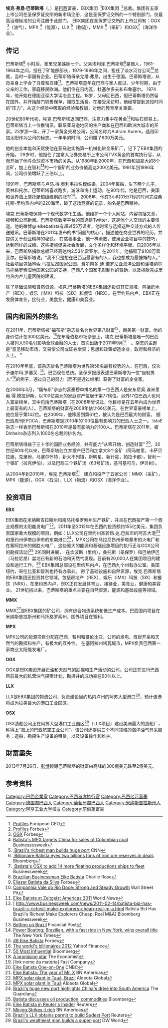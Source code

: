 {{Infobox person
| name = 埃克·巴蒂斯塔<br>Eike Fuhrken Batista
| image = EIKE BATISTA (crop).jpg|220px
| caption =
| birth_date = {{Birth date and age|1956|11|3}}
| birth_place = {{BRA}}[[瓦拉达里斯州长市|瓦拉达里斯州长市]]
| residence   = {{BRA}}
| 國籍       = {{BRA}}
| occupation = [[EBX集团|EBX集团]][[CEO|CEO]]
| networth = {{steady}} 22億美元（2013年）
| alma_mater = [[亚琛工业大学|亚琛工业大学]]（辍学）
| 子女  = Thor Batista<br>Olin Batista
}}
'''埃克·弗恳·巴蒂斯塔'''（{{lang-pt|Eike Fuhrken Batista da Silva}}，{{bd|1956年|11月3日||}}）是[[巴西|巴西]]富豪，EBX集团  <ref>[http://www.europeanceo.com/profiles/eike-batista-entrepreneur Profiles] {{Wayback|url=http://www.europeanceo.com/profiles/eike-batista-entrepreneur |date=20110720040341 }} European CEO</ref>EBX集团  <ref>[http://www.forbes.com/profile/eike-batista/ Profiles] {{Wayback|url=http://www.forbes.com/profile/eike-batista/ |date=20120602045505 }}Forbes</ref>总裁。集团有五家上市公司在圣保罗证交所的新市场注册，这是圣保罗证交所的一个特别部门，仅最高治理标准的公司注册于此部门。 EBX集团在圣保罗证交所的上市公司有：OGX  <ref>[http://www.forbes.com/companies/ogx/ OGX] {{Wayback|url=http://www.forbes.com/companies/ogx/ |date=20120616034038 }}Forbes</ref>（油气），MPX <ref>[http://www.businessweek.com/news/2011-09-21/batista-s-mpx-targets-china-for-sales-of-colombian-coal.html Batista's MPX targets China for sales of Colombian coal] {{Wayback|url=http://www.businessweek.com/news/2011-09-21/batista-s-mpx-targets-china-for-sales-of-colombian-coal.html |date=20130528115007 }} Businessesweek</ref>（能源），LLX <ref>[http://articles.cnn.com/2010-10-21/world/brazil.port_1_lula-da-brazilian-coast-richest-man?_s=PM:WORLD  Brazil's richest man builds huge port] {{Wayback|url=http://articles.cnn.com/2010-10-21/world/brazil.port_1_lula-da-brazilian-coast-richest-man?_s=PM:WORLD |date=20110811072155 }}CNN</ref>（物流），MMX <ref>[http://www.bloomberg.com/news/2010-09-17/billionaire-batista-eyes-two-billion-tons-of-iron-ore-reserves-in-deals.html  Billionaire Batista eyes two billions tons of iron ore reserves in deals] {{Wayback|url=http://www.bloomberg.com/news/2010-09-17/billionaire-batista-eyes-two-billion-tons-of-iron-ore-reserves-in-deals.html |date=20121106175426 }} Bloomberg</ref>（采矿）和OSX<ref>[http://www.businessweek.com/news/2011-08-13/batista-s-osx-to-add-14-more-floating-production-ships-to-fleet.html  Batista's OSX to add 14 more floating productions ships to fleet] {{Wayback|url=http://www.businessweek.com/news/2011-08-13/batista-s-osx-to-add-14-more-floating-production-ships-to-fleet.html |date=20110901193215 }} Businessweek</ref>（海洋作业）。

== 传记==

巴蒂斯塔<ref>[http://www.charlierose.com/view/interview/10851  Brazilian Businessman Eike Batista] {{Wayback|url=http://www.charlierose.com/view/interview/10851 |date=20110925203946 }} Charlie Rose</ref> 小时后，家里兄弟姊妹七个。父亲埃利泽.巴蒂斯塔<ref>[http://people.forbes.com/profile/eliezer-batista-da-silva/6836  Eliezer Batista da Silva] {{Wayback|url=http://people.forbes.com/profile/eliezer-batista-da-silva/6836 |date=20120224101802 }} Forbes</ref>是商人，1961-1964年之间，担任了矿能部部长，1979-1986年之间，担任了淡水河谷公司<ref>[http://wallstreetpit.com/64-rio-companhia-vale-do-rio-doce-strong-and-steady-growth  Companhia Vale do Rio Doce: Strong and Steady Growth] {{Wayback|url=http://wallstreetpit.com/64-rio-companhia-vale-do-rio-doce-strong-and-steady-growth |date=20120323045930 }} Wall Street Pit</ref>总裁，当时一家国有企业。巴蒂斯塔母亲尤塔.弗恳，出生于德国。巴蒂斯塔说，从母亲身上学会了自尊和自律<ref>[http://wn.com/Re-thINC__Eike_Batista_at_Zeitgeist_Americas_2011  Eike Batista at Zeitgeist Americas 2011] {{Wayback|url=http://wn.com/Re-thINC__Eike_Batista_at_Zeitgeist_Americas_2011 |date=20140415135103 }} World News</ref>。巴蒂斯塔童年在巴西与家人度过。少年时期，由于父亲的工作，家庭移民欧洲。他们住在日内瓦，杜塞尔多夫和布鲁塞尔。 1974年，他开始在德国亚琛大学读冶金工程。18岁，父母回巴西，但巴蒂斯塔仍然留在国外，并开始敲门销售保单，赚取生活费。在接受采访时，他经常提到这段时间的“压力”，从这个经验中吸取的经验和教训，对他的教育至关重要。

20世纪80年代初，埃克.巴蒂斯塔返回巴西，注意力集中在黄金<ref>[ http://www.businessweek.com/news/2011-02-14/batista-bid-has-brazil-s-richest-make-explorers-cheap-real-m-a.html {{Wayback|url=http://www.businessweek.com/news/2011-02-14/batista-bid-has-brazil-s-richest-make-explorers-cheap-real-m-a.html |date=20110321083313 }} Batista Bid Has Brazil's Richest Make Explorers Cheap: Real M&A] Bloomberg Businessweek</ref>和钻石贸易上。巴蒂斯塔当上一位推销员，联系亚马逊地区的生产商和在巴西和欧洲大城市的买家。23岁那一年，开了一家黄金交易公司，公司名称为Autram Aurem，选用印加太阳作为公司的标志。一年半的时间，公司赚了600万美元。

他的创业本能和天赋使他在亚马逊实施第一机械化砂金采矿厂，记下了EBX集团的开始。 29岁时，他担任了加拿大证券交易所上市公司TVX黄金的首席执行官，从而开始了他与全球资本市场的关系。从1980年到2000年，在巴西和加拿大的8个金矿，加上在智利<ref>[http://www.financialpost.com/story.html?id=57228020-b3e3-4cd1-a144-fbde1f9c1d6e&k=60923  Betting on Brazil] {{Wayback|url=http://www.financialpost.com/story.html?id=57228020-b3e3-4cd1-a144-fbde1f9c1d6e&k=60923 |date=20120610051848 }} Financial Post</ref>的一个银矿的业务价值高达200亿美元。1991年到1996年间，公司价值增跃了三倍以上。

1991年，巴蒂斯塔与卢马.得.奥利韦拉名模结婚，2004年离婚，生下两个儿子，奥林和托尔。巴蒂斯塔喜欢跑步，游泳和海上运动。在90年代，他是巴西，美国和世界海上摩托艇超级级别的冠军<ref>[http://www.nytimes.com/1991/10/07/sports/power-boating-brazilian-with-a-fast-ride-in-new-york-wins-overall-title.html  Power Boating; Brazilian, with a fast ride in New York, wins overall title] {{Wayback|url=http://www.nytimes.com/1991/10/07/sports/power-boating-brazilian-with-a-fast-ride-in-new-york-wins-overall-title.html |date=20131114094957 }} The New York Times</ref>。 2006年，他在3小时01分7秒的时间完成桑托斯-里约热内卢的220海里，破了这场竞赛的记录，船名是巴西精神。

埃克.巴蒂斯塔保持一个现代数字化生活。他维护一个个人网站，内容包括文章，视频和公司新闻。巴蒂斯塔数字平台的首选是Twitter，这是他个人交谈的主要信道。他的微博@ eikebatista有超过55万读者，他时常与选择这种交谈方式的人传送短讯。巴蒂斯塔在2011年发布的书“问题的核心”，描述他在商业世界的经历，并提供关于创业精神的秘诀。
在慈善事业，他一样勇敢，使用企业项目中的技巧，达到同样的成绩。这些措施促进社会发展，文化多样化和环境平衡。自2006年以来，巴蒂斯塔捐款总额已经高达约2.53亿雷亚尔。在2011年，他捐赠了9100万雷亚尔。巴蒂斯塔说，“我不只是想在巴西当最富有的人，我也想成为最慷慨的人。”　社会项目包括林索.马拉尼昂国家公园，费尔南多.迪.诺罗尼亚海洋公园和潘塔纳尔马托格罗索湿地国家公园的支持，巴西八个国家电影制作的赞助，以及捐款完成里约热内卢儿童医院的建设。

除了基础设施和自然资源，埃克.巴蒂斯塔的EBX集团还投资其它领域，包括房地产（REX），娱乐（IMX）科技（SIX）和餐饮（NRX）。在里约热内卢，EBX正在发展体育业，接待业，美食业，健康和美容业。

== 国内和国外的排名==

在2011年，巴蒂斯塔被"福布斯"杂志排名为世界第八财富<ref>[http://www.forbes.com/lists/2010/10/billionaires-2010_Eike-Batista_R3VO.html  #8 Eike Batista] {{Wayback|url=http://www.forbes.com/lists/2010/10/billionaires-2010_Eike-Batista_R3VO.html |date=20120614124415 }}Forbes</ref>，南美第一财富。他的身价估计在300亿美元。<ref>[http://finance.yahoo.com/news/the-world%E2%80%99s-billionaires-2012.html?page=all  The world's billionaires 2012] {{Wayback|url=http://finance.yahoo.com/news/the-world%E2%80%99s-billionaires-2012.html?page=all |date=20181226040353 }} Yahoo! Finance</ref>在布隆伯格市场杂志上，埃克.巴蒂斯塔是唯一的巴西人被列入50名引影响全球金融的人士，首次出版于2011年9月<ref>[http://media.bloomberg.com/bb/avfile/reeflAHmtmiE 50 Most Influential] {{Wayback|url=http://media.bloomberg.com/bb/avfile/reeflAHmtmiE |date=20160124071923 }} Bloomberg</ref>　。杂志的主题是“意见移动市场，交易使公司或证券增资；思想和政策塑造企业，政府和经济的人士。＂

在2010年年底，该杂志排名巴蒂斯塔为世界第58名最有权势的人，在巴西，仅次于迪尔玛.罗塞芙. <ref>[http://www.economist.com/node/18178157  A promising star] {{Wayback|url=http://www.economist.com/node/18178157 |date=20120414145450 }} The Economist</ref>，巴西现任总统。圣保罗报纸表述巴蒂斯塔为一位“自制男人"<ref>[link nome da matéria] Fast Company</ref>的例子，通过自己的努力（而不是通过继承）获得了财富的企业家。

在2008年3月，“福布斯”杂志的富豪榜单排名的第一位巴西人是安东尼奥.诶米里奥.得.模拉伊斯，以100亿美元的家庭财产位居于第77榜位。另外17位巴西人也列入富豪榜单，其中包括巴蒂斯塔（在2008年曾说过，他目标是在五年内成为世界上最富有的人）。巴蒂斯塔的财富在2008年估计66亿美元，在世界富豪榜单上，他位居于第142位。在2009年，他移居到第61位，被认为是巴西最大的财富。
据巴西周刊EPOCA，巴蒂斯塔是2010年的100位最有影响力的巴西人士之一。 IstoÉ杂志一样表示巴蒂斯塔在2010年是最有影响力的100人。巴蒂斯塔在2011年，被Dinheiro杂志列入1000名总裁的排名内。

巴蒂斯塔得益于三十年的国际业务经验，并有能力“从零开始，创造财富” <ref>[http://video.cnbc.com/gallery/?video=3000047859  Eike Batista One-on-One] {{Wayback|url=http://video.cnbc.com/gallery/?video=3000047859 |date=20120403033753 }} CNBC</ref>。20世纪80年代以来，巴蒂斯塔创立并投产巴西和加拿大8个金矿（阿马帕里，卡萨贝拉迪，克里岈，马塞尔怀特，新大不列镇，新明星，新行星，帕拉卡都），智利一个银矿（拉克伊怕），以及巴西三个铁矿场（63号矿场，基可基可鸟，伊贝树）。

从2004年到2010年，埃克.巴蒂斯塔<ref>[http://www.bnamericas.com/ten/articulo.jsp?idioma=I&documento=20  Eike Batista: The year of Mr. X] {{Wayback|url=http://www.bnamericas.com/ten/articulo.jsp?idioma=I&documento=20 |date=20141013111910 }} BN Americas</ref>　建立和投产了五家公司：MMX（采矿），MPX（能源），OGX（石油），LLX（物流）和OSX（海洋作业）。

== 投资项目==

'''EBX'''

EBX集团在米纳斯吉拉斯州和南马托格罗索州生产铁矿，并且在巴西投产第一个商业规模的太阳能发电厂<ref>[http://www.aldeotaglobal.com/2011/08/mpx-solar-plant-in-taua-brazil.html MPX solar plant in Tauá, Brazil] {{Wayback|url=http://www.aldeotaglobal.com/2011/08/mpx-solar-plant-in-taua-brazil.html |date=20111028220727 }} Aldeota Global</ref>。2011年至2012年在巴西的投资额约155亿美元，集团负责国家重大规模的项目，例如：LLX公司在里约州圣若昂.达.巴拉市的阿苏大港<ref>[http://www.aldeotaglobal.com/2011/08/mpx-solar-plant-in-taua-brazil.html MPX solar plant in Tauá] {{Wayback|url=http://www.aldeotaglobal.com/2011/08/mpx-solar-plant-in-taua-brazil.html |date=20111028220727 }}  Aldeota Global</ref>和里约州伊塔瓜伊市的东南港口<ref>[http://www.guardian.co.uk/world/2010/sep/15/brazil-port-china-drive  Brazil's huge new port highlights China's drive into South America] {{Wayback|url=http://www.guardian.co.uk/world/2010/sep/15/brazil-port-china-drive |date=20120430065049 }} The Guardian</ref>，MPX公司在马拉尼昂州伊塔基市的火电厂和在塞阿拉州的佩胜火电厂。这些重大的能源和基础设施项目的执行正与OGX公司的勘探活动[<ref>[http://www.bloomberg.com/video/67657708-batista-interview-from-march-2011.html Batista discusses oil production, commodities] {{Wayback|url=http://www.bloomberg.com/video/67657708-batista-interview-from-march-2011.html |date=20121111200453 }} Bloomberg</ref>
29]同时进展，　在坎波斯（里约），桑托斯（圣保罗）和巴纳伊巴（马拉尼昂）盆地已有新的石油和天然气发现。目前有20,000人在集团项目的建设和运行工作。<ref>[http://insider.thomsonreuters.com/link.html?cn=uidTWEMEA&cid=263282&shareToken=Mzo0NjY4Nzk2NS03NDQyLTRkZjYtOTg4ZS00MzllOTViNDVjZjE%3D Eike Batista in Reuter's Insider] {{Wayback|url=http://insider.thomsonreuters.com/link.html?cn=uidTWEMEA&cid=263282&shareToken=Mzo0NjY4Nzk2NS03NDQyLTRkZjYtOTg4ZS00MzllOTViNDVjZjE%3D |date=20120403153608 }} Reuters</ref>
EBX集团总部设在里约热内卢，在巴西九个州有办公室。美国纽约，哥伦比亚和智利也持有办事处。
除了基础设施和自然资源，埃克.巴蒂斯塔的EBX集团还投资其它领域，包括房地产（REX），娱乐（IMX）科技（SIX）和餐饮（NRX）。在里约热内卢，EBX正在发展体育业，接待业，美食业，健康和美容业。
21世纪初以来，巴蒂斯塔的重点主要在自然资源，能源和基础设施等领域。

'''MMX '''

MMX<ref>[http://www.bnamericas.com/ten/articulo.jsp?idioma=I&documento=14 Mining Strikes it rich] {{Wayback|url=http://www.bnamericas.com/ten/articulo.jsp?idioma=I&documento=14 |date=20141014062521 }} BN Americas</ref>是EBX集团的矿公司，拥有综合物流系统和低生产成本。巴西国内项目在米纳斯吉拉斯州和马托格罗索州，国外项目在智利。

'''MPX '''

MPX公司的能源项目分配在巴西，智利和哥伦比亚。公司的发电，煤炭开采和天然气的勘探和生产，有极大的互补性。 在塞阿拉州塔瓦城市，MPX负责巴西第一家商业太阳能发电厂。

'''OGX '''

OGX是EBX集团开展石油和天然气的勘探和生产活动的公司。公司正在进行巴西目前最大的私营油气探索计划，勘探井的成功率在90％以上。

'''LLX '''

LLX是EBX集团的物流公司，负责建设里约热内卢州的阿苏大型港口<ref>[http://in.reuters.com/article/2009/08/03/llx-permit-idINN0336155120090803  Brazil's LLX obtains permit to build Sudest Port] {{Wayback|url=http://in.reuters.com/article/2009/08/03/llx-permit-idINN0336155120090803 |date=20121006140845 }} Reuters</ref>，预计该港将成为拉美最大的港口工业园区。

'''OSX '''

OSX造船公司正在阿苏大型港口工业园区<ref>[http://www.dw.de/dw/article/0,,15393254,00.html Brazil's wealthiest man builds a super-port]{{dead link|date=2018年2月 |bot=InternetArchiveBot |fix-attempted=yes }} DW World</ref>（LLX项目）建设美洲最大的造船厂，称得上“海上的巴西航空工业公司”。该公司还提供三个不同领域的海洋油气开采服务：造船，勘探生产设备的租赁，以及设备操作和维护。

==財富盡失==
2013年7月26日，[[彭博|彭博]]報導巴蒂斯塔的財富由高峰的300億美元趺至2億美元。

==参考资料==
{{reflist}}

{{Authority control}}
{{DEFAULTSORT:Batista, Eike Fuhrken}}
[[Category:巴西企業家|Category:巴西企業家]]
[[Category:巴西首席执行官|Category:巴西首席执行官]]
[[Category:巴西亿万富豪|Category:巴西亿万富豪]]
[[Category:德国裔巴西人|Category:德国裔巴西人]]
[[Category:葡萄牙裔巴西人|Category:葡萄牙裔巴西人]]
[[Category:米纳斯吉拉斯州人|Category:米纳斯吉拉斯州人]]
[[Category:阿亨工业大学校友|Category:阿亨工业大学校友]]
[[Category:前億萬富豪|Category:前億萬富豪]]